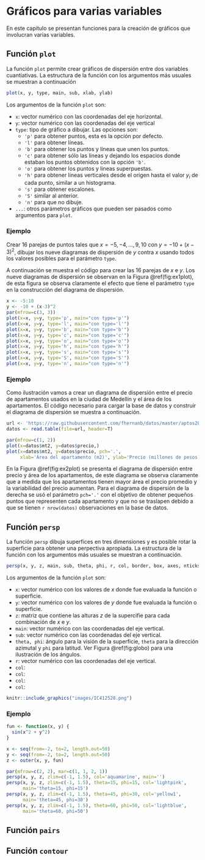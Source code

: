 # Gráficos para varias variables

En este capítulo se presentan funciones para la creación de gráficos que involucran varias variables.

## Función `plot` \index{plot} \index{diagrama de dispersión}

La función `plot` permite crear gráficos de dispersión entre dos variables cuantiativas. La estructura de la función con los argumentos más usuales se muestran a continuación

```r
plot(x, y, type, main, sub, xlab, ylab)
```

Los argumentos de la función `plot` son:

- `x`: vector numérico con las coordenadas del eje horizontal.
- `y`: vector numérico con las coordenadas del eje vertical
- `type`: tipo de gráfico a dibujar. Las opciones son:
    - `'p'` para obtener puntos, esta es la opción por defecto.
    - `'l'` para obtener líneas.
    - `'b'` para obtener los puntos y líneas que unen los puntos.
    - `'c'` para obtener sólo las líneas y dejando los espacios donde estaban los puntos obtenidos con la opción `'b'`.
    - `'o'` para obtener los puntos y lineas superpuestas.
    - `'h'` para obtener líneas verticales desde el origen hasta el valor $y_i$ de cada punto, similar a un histograma.
    - `'s'` para obtener escalones.
    - `'S'` similar al anterior.
    - `'n'` para que no dibuje.
- `...`: otros parámetros gráficos que pueden ser pasados como argumentos para `plot`.

### Ejemplo {-}
Crear 16 parejas de puntos tales que $x=-5, -4, \ldots, 9, 10$ con $y=-10+(x-3)^2$, dibujar los nueve diagramas de dispersión de $y$ contra $x$ usando todos los valores posibles para el parámetro `type`.

A continuación se muestra el código para crear las 16 parejas de $x$ e $y$. Los nueve diagramas de dispersión se observan en la Figura \@ref(fig:ex1plot), de esta figura se observa claramente el efecto que tiene el parámetro `type` en la construcción del diagrama de dispersión.

```r
x <- -5:10
y <- -10 + (x-3)^2
par(mfrow=c(3, 3))
plot(x=x, y=y, type='p', main="con type='p'")
plot(x=x, y=y, type='l', main="con type='l'")
plot(x=x, y=y, type='b', main="con type='b'")
plot(x=x, y=y, type='c', main="con type='c'")
plot(x=x, y=y, type='o', main="con type='o'")
plot(x=x, y=y, type='h', main="con type='h'")
plot(x=x, y=y, type='s', main="con type='s'")
plot(x=x, y=y, type='S', main="con type='S'")
plot(x=x, y=y, type='n', main="con type='n'")
```

### Ejemplo {-}
Como ilustración vamos a crear un diagrama de dispersión entre el precio de apartamentos usados en la ciudad de Medellín y el área de los apartamentos. El código necesario para cargar la base de datos y construir el diagrama de dispersión se muestra a continuación.

```r
url <- 'https://raw.githubusercontent.com/fhernanb/datos/master/aptos2015'
datos <- read.table(file=url, header=T)

par(mfrow=c(1, 2))
plot(x=datos$mt2, y=datos$precio,)
plot(x=datos$mt2, y=datos$precio, pch='.',
     xlab='Área del apartamento (m2)', ylab='Precio (millones de pesos)')
```

En la Figura \@ref(fig:ex2plot) se presenta el diagrama de dispersión entre precio y área de los apartamentos, de este diagrama se observa claramente que a medida que los apartamentos tienen mayor área el precio promedio y la variabilidad del precio aumentan. Para el diagrama de dispersión de la derecha se usó el parámetro `pch='.'` con el objetivo de obtener pequeños puntos que representen cada apartamento y que no se traslapen debido a que se tienen `r nrow(datos)` observaciones en la base de datos.

## Función `persp` \index{persp}
La función `persp` dibuja superfices en tres dimensiones y es posible rotar la superficie para obtener una perpectiva apropiada. La estructura de la función con los argumentos más usuales se muestran a continuación.

```r
persp(x, y, z, main, sub, theta, phi, r, col, border, box, axes, nticks)
```

Los argumentos de la función `plot` son:

- `x`: vector numérico con los valores de $x$ donde fue evaluada la función o superficie.
- `y`: vector numérico con los valores de $y$ donde fue evaluada la función o superficie.
- `z`: matriz que contiene las alturas $z$ de la supercifie para cada combinación de $x$ e $y$.
- `main`: vector numérico con las coordenadas del eje vertical.
- `sub`: vector numérico con las coordenadas del eje vertical.
- `theta, phi`: ángulo para la visión de la superficie, `theta` para la dirección azimutal y `phi` para latitud. Ver Figura \@ref(fig:globo) para una ilustración de los ángulos.
- `r`: vector numérico con las coordenadas del eje vertical.
- `col`: 
- `col`: 
- `col`: 
- `col`: 

```r
knitr::include_graphics("images/IC412528.png")
```


### Ejemplo {-}

```r
fun <- function(x, y) {
  sin(x^2 + y^2)
}

x <- seq(from=-2, to=2, length.out=50)
y <- seq(from=-2, to=2, length.out=50)
z <- outer(x, y, fun)

par(mfrow=c(2, 2), mar=c(1, 1, 2, 1))
persp(x, y, z, zlim=c(-1, 1.5), col='aquamarine', main='')
persp(x, y, z, zlim=c(-1, 1.5), theta=15, phi=15, col='lightpink',
      main='theta=15, phi=15')
persp(x, y, z, zlim=c(-1, 1.5), theta=45, phi=30, col='yellow1',
      main='theta=45, phi=30')
persp(x, y, z, zlim=c(-1, 1.5), theta=60, phi=50, col='lightblue',
      main='theta=60, phi=50')
```


## Función `pairs` \index{pairs} 
## Función `contour` \index{contour} \index{gráfico de contornos}


